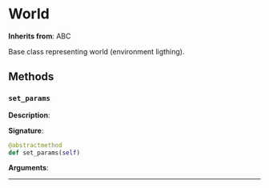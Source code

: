 # World

**Inherits from**: ABC

Base class representing world (environment ligthing).



## Methods
### `set_params`
**Description**:

**Signature**:

```python
@abstractmethod
def set_params(self)
```

**Arguments**:


---
